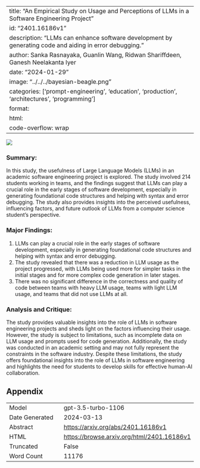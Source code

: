
---
title: "An Empirical Study on Usage and Perceptions of LLMs in a Software Engineering Project"
id: "2401.16186v1"
description: "LLMs can enhance software development by generating code and aiding in error debugging."
author: Sanka Rasnayaka, Guanlin Wang, Ridwan Shariffdeen, Ganesh Neelakanta Iyer
date: "2024-01-29"
image: "../../../bayesian-beagle.png"
categories: ['prompt-engineering', 'education', 'production', 'architectures', 'programming']
format:
  html:
    code-overflow: wrap
---

![](../../../bayesian-beagle.png)

### **Summary:**
In this study, the usefulness of Large Language Models (LLMs) in an academic software engineering project is explored. The study involved 214 students working in teams, and the findings suggest that LLMs can play a crucial role in the early stages of software development, especially in generating foundational code structures and helping with syntax and error debugging. The study also provides insights into the perceived usefulness, influencing factors, and future outlook of LLMs from a computer science student’s perspective.

### Major Findings:
1. LLMs can play a crucial role in the early stages of software development, especially in generating foundational code structures and helping with syntax and error debugging.
2. The study revealed that there was a reduction in LLM usage as the project progressed, with LLMs being used more for simpler tasks in the initial stages and for more complex code generation in later stages.
3. There was no significant difference in the correctness and quality of code between teams with heavy LLM usage, teams with light LLM usage, and teams that did not use LLMs at all.

### Analysis and Critique:
The study provides valuable insights into the role of LLMs in software engineering projects and sheds light on the factors influencing their usage. However, the study is subject to limitations, such as incomplete data on LLM usage and prompts used for code generation. Additionally, the study was conducted in an academic setting and may not fully represent the constraints in the software industry. Despite these limitations, the study offers foundational insights into the role of LLMs in software engineering and highlights the need for students to develop skills for effective human-AI collaboration.

## Appendix

|          |          |
|----------|----------|
| Model     | gpt-3.5-turbo-1106       |
| Date Generated     | 2024-03-13       |
| Abstract | [https://arxiv.org/abs/2401.16186v1](https://arxiv.org/abs/2401.16186v1)        |
| HTML     | [https://browse.arxiv.org/html/2401.16186v1](https://browse.arxiv.org/html/2401.16186v1)       |
| Truncated       | False       |
| Word Count       | 11176       |